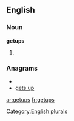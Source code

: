 ==English==

===Noun===
'''getups'''

# {{plural of|[[getup]]}}

===Anagrams===
* {{alphagram|egpstu}}
* [[gets up#English|gets up]]

[[Category:English plurals]]

[[ar:getups]]
[[fr:getups]]